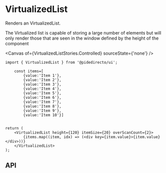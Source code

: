 


<Meta of={VirtualizedListStories} />

# VirtualizedList
Renders an VirtualizedList.


The Virtualized list is capable of storing a large number of elements but will only render those that are seen in the window defined by the height of the component

<Canvas of={VirtualizedListStories.Controlled} sourceState={'none'} />

```tsx
import { VirtualizedList } from '@pidedirecto/ui';

    const items=[
        {value:'Item 1'},
        {value:'Item 2'},
        {value:'Item 3'},
        {value:'Item 4'},
        {value:'Item 5'},
        {value:'Item 6'},
        {value:'Item 7'},
        {value:'Item 8'},
        {value:'Item 9'},
        {value:'Item 10'}]


return (
    <VirtualizedList height={120} itemSize={20} overScanCount={2}>
        {items.map((item, idx) => (<div key={item.value}>{item.value}</div>))}
    </VirtualizedList>
);
```

## API

<ArgTypes of={VirtualizedListStories} />

